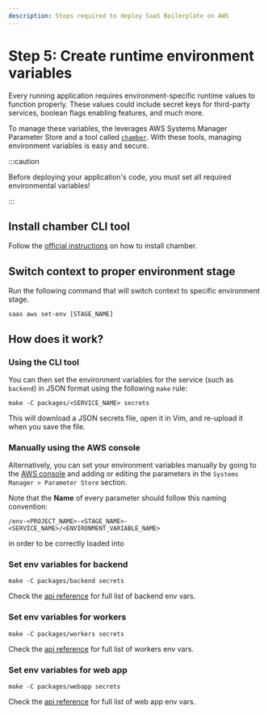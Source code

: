 ```yaml
---
description: Steps required to deploy SaaS Boilerplate on AWS
---
```


# Step 5: Create runtime environment variables

Every running application requires environment-specific runtime values to function properly. These values could include
secret keys for third-party services, boolean flags enabling features, and much more.

To manage these variables, the <ProjectName/> leverages AWS Systems Manager Parameter Store and a tool called
[`chamber`](https://github.com/segmentio/chamber). With these tools, managing environment variables is easy and secure.

:::caution

Before deploying your application's code, you must set all required environmental variables!

:::

## Install chamber CLI tool

Follow the [official instructions](https://github.com/segmentio/chamber#installing) on how to install chamber.

## Switch context to proper environment stage

Run the following command that will switch context to specific environment stage.

```shell
saas aws set-env [STAGE_NAME]
```

## How does it work?

### Using the CLI tool

You can then set the environment variables for the service (such as `backend`) in JSON format using the following `make` rule:

```shell
make -C packages/<SERVICE_NAME> secrets
```

This will download a JSON secrets file, open it in Vim, and re-upload it when you save the file.

### Manually using the AWS console

Alternatively, you can set your environment variables manually by going to the
[AWS console](https://console.aws.amazon.com/) and adding or editing the parameters in the
`Systems Manager > Parameter Store` section.

Note that the **Name** of every parameter should follow this naming convention:

```
/env-<PROJECT_NAME>-<STAGE_NAME>-<SERVICE_NAME>/<ENVIRONMENT_VARIABLE_NAME>
```

in order to be correctly loaded into

### Set env variables for backend


```shell
make -C packages/backend secrets
```

<BackendEnvVars optional={false} />

Check the [api reference](../../api-reference/env#backend-service) for full list of backend env vars.

### Set env variables for workers


```shell
make -C packages/workers secrets
```

<WorkersEnvVars optional={false} />

Check the [api reference](../../api-reference/env#workers-service) for full list of workers env vars.

### Set env variables for web app


```shell
make -C packages/webapp secrets
```

<WebappEnvVars optional={false} />

Check the [api reference](../../api-reference/env#webapp-service) for full list of web app env vars.
